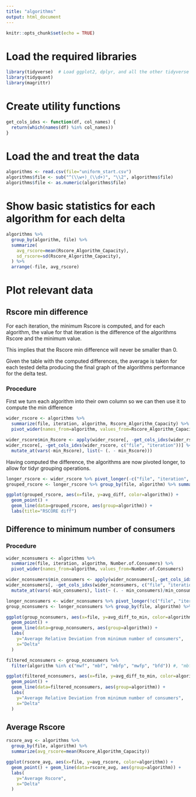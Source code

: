 ---
title: "algorithms"
output: html_document
---

```{r setup, include=FALSE}
knitr::opts_chunk$set(echo = TRUE)
```

# Load the required libraries

```{r}
library(tidyverse)  # Load ggplot2, dplyr, and all the other tidyverse packages
library(tidyquant)
library(magrittr)
```

# Create utility functions

```{r}
get_cols_idxs <- function(df, col_names) {
  return(which(names(df) %in% col_names))
}
```

# Load the and treat the data

```{r}
algorithms <- read.csv(file="uniform_start.csv")
algorithms$file <- sub("^(\\w+)_(\\d+)", "\\2", algorithms$file)
algorithms$file <- as.numeric(algorithms$file)
```
# Show basic statistics for each algorithm for each delta

```{r}
algorithms %>% 
  group_by(algorithm, file) %>% 
  summarize(
    avg_rscore=mean(Rscore_Algorithm_Capacity), 
    sd_rscore=sd(Rscore_Algorithm_Capacity),
  ) %>%
  arrange(-file, avg_rscore)
```

# Plot relevant data

## Rscore min difference

For each iteration, the minimum Rscore is computed, and for each algorithm, the value for that iteration is the difference of the algorithms Rscore and the minimum value. 

This implies that the Rscore min difference will never be smaller than 0. 

Given the table with the computed differences, the average is taken for each tested delta producing the final graph of the algorithms performance for the delta test.

### Procedure

First we turn each algorithm into their own column so we can then use it to compute the min difference
```{r}
wider_rscore <- algorithms %>%
  summarize(file, iteration, algorithm, Rscore_Algorithm_Capacity) %>%
  pivot_wider(names_from=algorithm, values_from=Rscore_Algorithm_Capacity)

wider_rscore$min_Rscore <- apply(wider_rscore[, -get_cols_idxs(wider_rscore, c("file", "iteration"))], 1, FUN=min, na.rm=TRUE)
wider_rscore[, -get_cols_idxs(wider_rscore, c("file", "iteration"))] %<>% 
  mutate_at(vars(-min_Rscore), list(~ (. - min_Rscore)))
```

Having computed the difference, the algorithms are now pivoted longer, to allow for tidyr grouping operations.

```{r}
longer_rscore <- wider_rscore %>% pivot_longer(-c("file", "iteration", "min_Rscore"), names_to="algorithm", values_to="diff")
grouped_rscore <- longer_rscore %>% group_by(file, algorithm) %>% summarize(avg_diff=mean(diff)) # %>% filter(algorithm %in% c("bfd", "mbfp", "mbf", "mwf", "mwfp"))

ggplot(grouped_rscore, aes(x=file, y=avg_diff, color=algorithm)) + 
  geom_point() + 
  geom_line(data=grouped_rscore, aes(group=algorithm)) + 
  labs(title="RSCORE diff")
```


## Difference to minimum number of consumers

### Procedure

```{r}
wider_nconsumers <- algorithms %>% 
  summarize(file, iteration, algorithm, Number.of.Consumers) %>%
  pivot_wider(names_from=algorithm, values_from=Number.of.Consumers)

wider_nconsumers$min_consumers <- apply(wider_nconsumers[,-get_cols_idxs(wider_nconsumers, c("file", "iteration"))], 1, FUN=min, na.rm=TRUE)
wider_nconsumers[, -get_cols_idxs(wider_nconsumers, c("file", "iteration"))] %<>% 
  mutate_at(vars(-min_consumers), list(~ (. - min_consumers)/min_consumers))
```

```{r}
longer_nconsumers <- wider_nconsumers %>% pivot_longer(!c("file", "iteration", "min_consumers"), names_to="algorithm", values_to="diff") 
group_nconsumers <- longer_nconsumers %>% group_by(file, algorithm) %>% summarize(avg_diff_to_min=mean(diff)) 

ggplot(group_nconsumers, aes(x=file, y=avg_diff_to_min, color=algorithm)) + 
  geom_point() + 
  geom_line(data=group_nconsumers, aes(group=algorithm)) +
  labs(
    y="Average Relative Deviation from minimum number of consumers", 
    x="Delta"
  )
```

```{r}
filtered_nconsumers <- group_nconsumers %>% 
  filter(algorithm %in% c("mwf", "mbf", "mbfp", "mwfp", "bfd")) #, "mbfp", "mbf", "mwf", "mwfp"))

ggplot(filtered_nconsumers, aes(x=file, y=avg_diff_to_min, color=algorithm)) + 
  geom_point() + 
  geom_line(data=filtered_nconsumers, aes(group=algorithm)) +
  labs(
    y="Average Relative Deviation from minimum number of consumers", 
    x="Delta"
  )

```

## Average Rscore

```{r}
rscore_avg <- algorithms %>% 
  group_by(file, algorithm) %>% 
  summarize(avg_rscore=mean(Rscore_Algorithm_Capacity))

ggplot(rscore_avg, aes(x=file, y=avg_rscore, color=algorithm)) + 
  geom_point() + geom_line(data=rscore_avg, aes(group=algorithm)) + 
  labs(
    y="Average Rscore", 
    x="Delta"
  )
```

